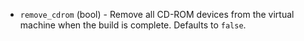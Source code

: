 <!-- Code generated from the comments of the RemoveCDRomConfig struct in builder/vsphere/common/step_remove_cdrom.go; DO NOT EDIT MANUALLY -->

- `remove_cdrom` (bool) - Remove all CD-ROM devices from the virtual machine when the build is
  complete. Defaults to `false`.

<!-- End of code generated from the comments of the RemoveCDRomConfig struct in builder/vsphere/common/step_remove_cdrom.go; -->
